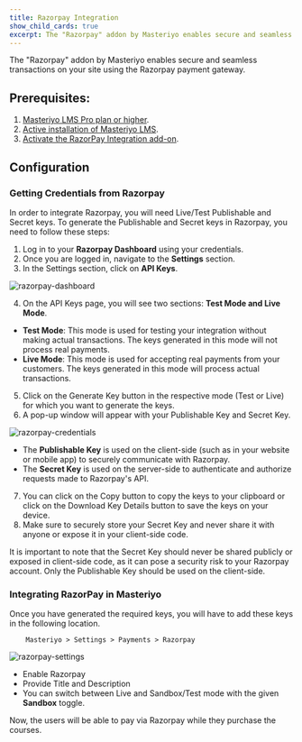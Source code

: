 ```yaml
---
title: Razorpay Integration
show_child_cards: true
excerpt: The "Razorpay" addon by Masteriyo enables secure and seamless transactions on your site using the Razorpay payment gateway.
---
```


The "Razorpay" addon by Masteriyo enables secure and seamless transactions on your site using the Razorpay payment gateway.

## Prerequisites:

1. [Masteriyo LMS Pro plan or higher](https://docs.masteriyo.com/getting-started/installation).
2. [Active installation of Masteriyo LMS](https://docs.masteriyo.com/getting-started/installation#installing-masteriyo-lms-pro-version).
3. [Activate the RazorPay Integration add-on](https://docs.masteriyo.com/getting-started/activate-masteriyo-addons).

## Configuration

### Getting Credentials from Razorpay

In order to integrate Razorpay, you will need Live/Test Publishable and Secret keys. To generate the Publishable and Secret keys in Razorpay, you need to follow these steps:

1. Log in to your **Razorpay Dashboard** using your credentials.
2. Once you are logged in, navigate to the **Settings** section.
3. In the Settings section, click on **API Keys**.

![razorpay-dashboard](https://github.com/Masteriyo/masteriyo-docs/assets/75772539/2d2a3ca6-2db6-4c87-ac05-a2130409387e)

4. On the API Keys page, you will see two sections: **Test Mode and Live Mode**.
- **Test Mode**: This mode is used for testing your integration without making actual transactions. The keys generated in this mode will not process real payments.
- **Live Mode**: This mode is used for accepting real payments from your customers. The keys generated in this mode will process actual transactions.
5. Click on the Generate Key button in the respective mode (Test or Live) for which you want to generate the keys.
6. A pop-up window will appear with your Publishable Key and Secret Key.

![razorpay-credentials](https://github.com/Masteriyo/masteriyo-docs/assets/75772539/7e09453f-427f-4f89-b2da-27a71d43b12d)

- The **Publishable Key** is used on the client-side (such as in your website or mobile app) to securely communicate with Razorpay.
- The **Secret Key** is used on the server-side to authenticate and authorize requests made to Razorpay's API.
7. You can click on the Copy button to copy the keys to your clipboard or click on the Download Key Details button to save the keys on your device.
8. Make sure to securely store your Secret Key and never share it with anyone or expose it in your client-side code.

It is important to note that the Secret Key should never be shared publicly or exposed in client-side code, as it can pose a security risk to your Razorpay account. Only the Publishable Key should be used on the client-side.

### Integrating RazorPay in Masteriyo

Once you have generated the required keys, you will have to add these keys in the following location.

        Masteriyo > Settings > Payments > Razorpay

![razorpay-settings](https://github.com/Masteriyo/masteriyo-docs/assets/75772539/06d833c8-d0e1-40a5-950e-a76c67c234f2)

- Enable Razorpay
- Provide Title and Description
- You can switch between Live and Sandbox/Test mode with the given **Sandbox** toggle.

Now, the users will be able to pay via Razorpay while they purchase the courses.
